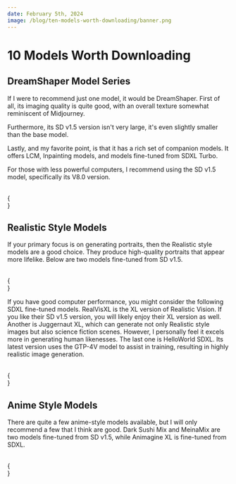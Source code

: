 ```yaml
---
date: February 5th, 2024
image: /blog/ten-models-worth-downloading/banner.png
---
```



# 10 Models Worth Downloading

## DreamShaper Model Series

If I were to recommend just one model, it would be DreamShaper. First of all, its imaging quality is quite good, with an overall texture somewhat reminiscent of Midjourney.

Furthermore, its SD v1.5 version isn't very large, it's even slightly smaller than the base model.

Lastly, and my favorite point, is that it has a rich set of companion models. It offers LCM, Inpainting models, and models fine-tuned from SDXL Turbo.

For those with less powerful computers, I recommend using the SD v1.5 model, specifically its V8.0 version.

<br/>
{
  <div className="flex flex-wrap justify-start gap-4">
    <Cards 
      image={"/model/dream-shaper/banner.png"}
      title={"DreamShaper V8.0"}
      href={"/model/dream-shaper-v-8"}
      tag={"Checkpoint"}
    />
    <Cards 
      image={"/model/dream-shaper-xl/banner.png"}
      title={"DreamShaper XL"}
      href={"/model/dream-shaper-xl"}
      tag={"Checkpoint"}
    />
  </div>
}

## Realistic Style Models

If your primary focus is on generating portraits, then the Realistic style models are a good choice. They produce high-quality portraits that appear more lifelike. Below are two models fine-tuned from SD v1.5.

<br/>
{
  <div className="flex flex-wrap justify-start gap-4">
    <Cards 
      image={"/model/realistic/realistic-version-banner.png"}
      title={"Realistic Vision V6.0"}
      href={"/model/realistic-vision-v-6"}
      tag={"Checkpoint"}
    />
    <Cards 
      image={"/model/realistic/majicMIX-realistic.png"}
      title={"MajicMIX Realistic"}
      href={"/model/majicMIX-realistic"}
      tag={"Checkpoint"}
    />
  </div>
}

If you have good computer performance, you might consider the following SDXL fine-tuned models. RealVisXL is the XL version of Realistic Vision. If you like their SD v1.5 version, you will likely enjoy their XL version as well.
Another is Juggernaut XL, which can generate not only Realistic style images but also science fiction scenes. However, I personally feel it excels more in generating human likenesses.
The last one is HelloWorld SDXL. Its latest version uses the GTP-4V model to assist in training, resulting in highly realistic image generation.

<br/>
{
  <div className="flex flex-wrap justify-start gap-4">
    <Cards 
      image={"/model/realistic/realvisxl.png"}
      title={"RealVisXL"}
      href={"/model/realvisxl"}
      tag={"Checkpoint"}
    />
    <Cards 
      image={"/model/realistic/juggernaut-xl.png"}
      title={"Juggernaut XL"}
      href={"/model/juggernaut-xl"}
      tag={"Checkpoint"}
    />
    <Cards 
      image={"/model/realistic/hello-world-sdxl.png"}
      title={"HelloWorld SDXL"}
      href={"/model/hello-world-sdxl"}
      tag={"Checkpoint"}
    />
  </div>
}

## Anime Style Models

There are quite a few anime-style models available, but I will only recommend a few that I think are good. Dark Sushi Mix and MeinaMix are two models fine-tuned from SD v1.5, while Animagine XL is fine-tuned from SDXL.

<br/>
{
  <div className="flex flex-wrap justify-start gap-4">
    <Cards 
      image={"/model/anime/dark-sushi.png"}
      title={"Dark Sushi Mix"}
      href={"/model/dark-sushi-mix"}
      tag={"Checkpoint"}
    />
    <Cards 
      image={"/model/anime/meina-mix.png"}
      title={"Meina Mix"}
      href={"/model/meina-mix"}
      tag={"Checkpoint"}
    />
    <Cards 
      image={"/model/anime/animagine-xl.png"}
      title={"Animagine XL"}
      href={"/model/animagine-xl"}
      tag={"Checkpoint"}
    />
  </div>
}

<Subscribe />